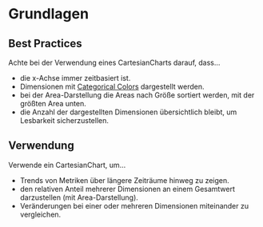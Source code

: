 # Grundlagen

## Best Practices

Achte bei der Verwendung eines CartesianCharts darauf, dass…
- die x-Achse immer zeitbasiert ist.
- Dimensionen mit [Categorical Colors](/02-foundations/01-design/02-colors) dargestellt werden.
- bei der Area-Darstellung die Areas nach Größe sortiert werden, mit der größten Area unten.
- die Anzahl der dargestellten Dimensionen übersichtlich bleibt, um Lesbarkeit sicherzustellen.

## Verwendung

Verwende ein CartesianChart, um…
- Trends von Metriken über längere Zeiträume hinweg zu zeigen.
- den relativen Anteil mehrerer Dimensionen an einem Gesamtwert darzustellen (mit Area-Darstellung).
- Veränderungen bei einer oder mehreren Dimensionen miteinander zu vergleichen.
